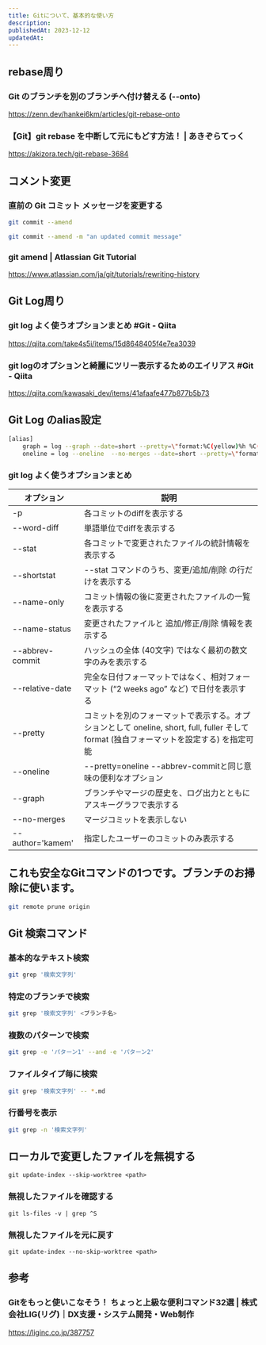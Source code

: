 ```yaml
---
title: Gitについて、基本的な使い方
description:
publishedAt: 2023-12-12
updatedAt:
---
```


## rebase周り
### Git のブランチを別のブランチへ付け替える (--onto)
https://zenn.dev/hankei6km/articles/git-rebase-onto


### 【Git】git rebase を中断して元にもどす方法！ | あきぞらてっく
https://akizora.tech/git-rebase-3684

## コメント変更
### 直前の Git コミット メッセージを変更する
```bash
git commit --amend

git commit --amend -m "an updated commit message"
```
### git amend | Atlassian Git Tutorial
https://www.atlassian.com/ja/git/tutorials/rewriting-history

## Git Log周り
### git log よく使うオプションまとめ #Git - Qiita
https://qiita.com/take4s5i/items/15d8648405f4e7ea3039

### git logのオプションと綺麗にツリー表示するためのエイリアス #Git - Qiita
https://qiita.com/kawasaki_dev/items/41afaafe477b877b5b73

## Git Log のalias設定

```bash
[alias]
    graph = log --graph --date=short --pretty=\"format:%C(yellow)%h %C(cyan)%ad %C(green)%an%Creset%x09%s %C(red)%d%Creset\"
    oneline = log --oneline  --no-merges --date=short --pretty=\"format:%C(yellow)%h %C(cyan)%ad %C(green)%an%Creset%x09%s %C(red)%d%Creset\"
```

### git log よく使うオプションまとめ

オプション|説明|
---|---|
-p|各コミットのdiffを表示する|
--word-diff|単語単位でdiffを表示する|
--stat|各コミットで変更されたファイルの統計情報を表示する|
--shortstat|--stat コマンドのうち、変更/追加/削除 の行だけを表示する|
--name-only|コミット情報の後に変更されたファイルの一覧を表示する|
--name-status|変更されたファイルと 追加/修正/削除 情報を表示する|
--abbrev-commit|ハッシュの全体 (40文字) ではなく最初の数文字のみを表示する|
--relative-date|完全な日付フォーマットではなく、相対フォーマット (“2 weeks ago” など) で日付を表示する|
--pretty|コミットを別のフォーマットで表示する。オプションとして oneline, short, full, fuller そして format (独自フォーマットを設定する) を指定可能|
--oneline|--pretty=oneline --abbrev-commitと同じ意味の便利なオプション|
--graph|ブランチやマージの歴史を、ログ出力とともにアスキーグラフで表示する|
--no-merges|マージコミットを表示しない|
--author='kamem'|指定したユーザーのコミットのみ表示する|

## これも安全なGitコマンドの1つです。ブランチのお掃除に使います。

```bash
git remote prune origin
```

## Git 検索コマンド

### 基本的なテキスト検索
```bash
git grep '検索文字列'
```

### 特定のブランチで検索
```bash
git grep '検索文字列' <ブランチ名>
```

### 複数のパターンで検索
```bash
git grep -e 'パターン1' --and -e 'パターン2'
```

### ファイルタイプ毎に検索
```bash
git grep '検索文字列' -- *.md
```

### 行番号を表示
```bash
git grep -n '検索文字列'
```

##  ローカルで変更したファイルを無視する
```
git update-index --skip-worktree <path>
```

### 無視したファイルを確認する
```
git ls-files -v | grep ^S
```

### 無視したファイルを元に戻す
```
git update-index --no-skip-worktree <path>
``` 

## 参考
### Gitをもっと使いこなそう！ ちょっと上級な便利コマンド32選 | 株式会社LIG(リグ)｜DX支援・システム開発・Web制作
https://liginc.co.jp/387757

